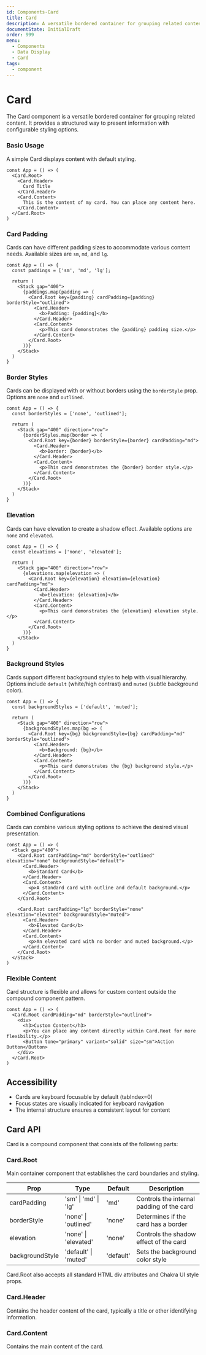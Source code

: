 ```yaml
---
id: Components-Card
title: Card
description: A versatile bordered container for grouping related content
documentState: InitialDraft
order: 999
menu:
  - Components
  - Data Display
  - Card
tags:
  - component
---
```


# Card

The Card component is a versatile bordered container for grouping related content. It provides a structured way to present information with configurable styling options.


### Basic Usage

A simple Card displays content with default styling.

```jsx-live
const App = () => (
  <Card.Root>
    <Card.Header>
      Card Title
    </Card.Header>
    <Card.Content>
      This is the content of my card. You can place any content here.
    </Card.Content>
  </Card.Root>
)
```

### Card Padding

Cards can have different padding sizes to accommodate various content needs. Available sizes are `sm`, `md`, and `lg`.

```jsx-live
const App = () => {
  const paddings = ['sm', 'md', 'lg'];
  
  return (
    <Stack gap="400">
      {paddings.map(padding => (
        <Card.Root key={padding} cardPadding={padding} borderStyle="outlined">
          <Card.Header>
            <b>Padding: {padding}</b>
          </Card.Header>
          <Card.Content>
            <p>This card demonstrates the {padding} padding size.</p>
          </Card.Content>
        </Card.Root>
      ))}
    </Stack>
  )
}
```

### Border Styles

Cards can be displayed with or without borders using the `borderStyle` prop. Options are `none` and `outlined`.

```jsx-live
const App = () => {
  const borderStyles = ['none', 'outlined'];
  
  return (
    <Stack gap="400" direction="row">
      {borderStyles.map(border => (
        <Card.Root key={border} borderStyle={border} cardPadding="md">
          <Card.Header>
            <b>Border: {border}</b>
          </Card.Header>
          <Card.Content>
            <p>This card demonstrates the {border} border style.</p>
          </Card.Content>
        </Card.Root>
      ))}
    </Stack>
  )
}
```

### Elevation

Cards can have elevation to create a shadow effect. Available options are `none` and `elevated`.

```jsx-live
const App = () => {
  const elevations = ['none', 'elevated'];
  
  return (
    <Stack gap="400" direction="row">
      {elevations.map(elevation => (
        <Card.Root key={elevation} elevation={elevation} cardPadding="md">
          <Card.Header>
            <b>Elevation: {elevation}</b>
          </Card.Header>
          <Card.Content>
            <p>This card demonstrates the {elevation} elevation style.</p>
          </Card.Content>
        </Card.Root>
      ))}
    </Stack>
  )
}
```

### Background Styles

Cards support different background styles to help with visual hierarchy. Options include `default` (white/high contrast) and `muted` (subtle background color).

```jsx-live
const App = () => {
  const backgroundStyles = ['default', 'muted'];
  
  return (
    <Stack gap="400" direction="row">
      {backgroundStyles.map(bg => (
        <Card.Root key={bg} backgroundStyle={bg} cardPadding="md" borderStyle="outlined">
          <Card.Header>
            <b>Background: {bg}</b>
          </Card.Header>
          <Card.Content>
            <p>This card demonstrates the {bg} background style.</p>
          </Card.Content>
        </Card.Root>
      ))}
    </Stack>
  )
}
```

### Combined Configurations

Cards can combine various styling options to achieve the desired visual presentation.

```jsx-live
const App = () => (
  <Stack gap="400">
    <Card.Root cardPadding="md" borderStyle="outlined" elevation="none" backgroundStyle="default">
      <Card.Header>
        <b>Standard Card</b>
      </Card.Header>
      <Card.Content>
        <p>A standard card with outline and default background.</p>
      </Card.Content>
    </Card.Root>
    
    <Card.Root cardPadding="lg" borderStyle="none" elevation="elevated" backgroundStyle="muted">
      <Card.Header>
        <b>Elevated Card</b>
      </Card.Header>
      <Card.Content>
        <p>An elevated card with no border and muted background.</p>
      </Card.Content>
    </Card.Root>
  </Stack>
)
```

### Flexible Content

Card structure is flexible and allows for custom content outside the compound component pattern.

```jsx-live
const App = () => (
  <Card.Root cardPadding="md" borderStyle="outlined">
    <div>
      <h3>Custom Content</h3>
      <p>You can place any content directly within Card.Root for more flexibility.</p>
      <Button tone="primary" variant="solid" size="sm">Action Button</Button>
    </div>
  </Card.Root>
)
```

## Accessibility

- Cards are keyboard focusable by default (tabIndex=0)
- Focus states are visually indicated for keyboard navigation
- The internal structure ensures a consistent layout for content

## Card API

Card is a compound component that consists of the following parts:

### Card.Root

Main container component that establishes the card boundaries and styling.

| Prop | Type | Default | Description |
|------|------|---------|-------------|
| cardPadding | 'sm' \| 'md' \| 'lg' | 'md' | Controls the internal padding of the card |
| borderStyle | 'none' \| 'outlined' | 'none' | Determines if the card has a border |
| elevation | 'none' \| 'elevated' | 'none' | Controls the shadow effect of the card |
| backgroundStyle | 'default' \| 'muted' | 'default' | Sets the background color style |

Card.Root also accepts all standard HTML div attributes and Chakra UI style props.

### Card.Header

Contains the header content of the card, typically a title or other identifying information.

### Card.Content

Contains the main content of the card.

